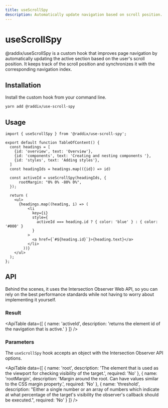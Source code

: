 ```yaml
---
title: useScrollSpy
description: Automatically update navigation based on scroll position.
---
```


# useScrollSpy

@raddix/useScrollSpy is a custom hook that improves page navigation by automatically updating the active section based on the user's scroll position. It keeps track of the scroll position and synchronizes it with the corresponding navigation index.

## Installation

Install the custom hook from your command line.

```bash
yarn add @raddix/use-scroll-spy
```

## Usage

```tsx
import { useScrollSpy } from '@raddix/use-scroll-spy';

export default function TableOfContent() {
  const headings = [
    {id: 'overview', text: 'Overview'},
    {id: 'components', text: 'Creating and nesting components '},
    {id: 'styles', text: 'Adding styles'},
  ]
  const headingIds = headings.map(({id}) => id)

  const activeId = useScrollSpy(headingIds, {
      rootMargin: "0% 0% -80% 0%",
  });

  return (
    <ul>
      {headings.map((heading, i) => (
          <li
            key={i}
            style={
              activeId === heading.id ? { color: 'blue' } : { color: '#000' }
            }
          >
            <a href={`#${heading.id}`}>{heading.text}</a>
          </li>
        ))}
    </ul>
  );
};
```

## API

Behind the scenes, it uses the Intersection Observer Web API, so you can rely on the best performance standards while not having to worry about implementing it yourself.

### Result

<ApiTable
  data={[
    {
      name: 'activeId',
      description: 'returns the element id of the navigation that is active.'
    }
  ]}
/>

### Parameters

The `useScrollSpy` hook accepts an object with the Intersection Observer API options.

<ApiTable
  data={[
    {
      name: 'root',
      description:
        'The element that is used as the viewport for checking visibility of the target.',
      required: 'No'
    },
    {
      name: 'rootMargin',
      description:
        'Margin around the root. Can have values similar to the CSS margin property.',
      required: 'No'
    },
    {
      name: 'threshold',
      description:
        "Either a single number or an array of numbers which indicate at what percentage of the target's visibility the observer's callback should be executed.",
      required: 'No'
    }
  ]}
/>
